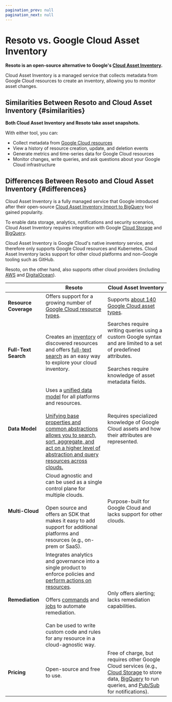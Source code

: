 ```yaml
---
pagination_prev: null
pagination_next: null
---
```


# Resoto vs. Google Cloud Asset Inventory

**Resoto is an open-source alternative to Google's [Cloud Asset Inventory](https://cloud.google.com/asset-inventory).**

Cloud Asset Inventory is a managed service that collects metadata from Google Cloud resources to create an inventory, allowing you to monitor asset changes.

## Similarities Between Resoto and Cloud Asset Inventory {#similarities}

**Both Cloud Asset Inventory and Resoto take asset snapshots.**

With either tool, you can:

- Collect metadata from [Google Cloud resources](/docs/how-to-guides/data-sources/collect-google-cloud-resource-data)
- View a history of resource creation, update, and deletion events
- Generate metrics and time-series data for Google Cloud resources
- Monitor changes, write queries, and ask questions about your Google Cloud infrastructure

## Differences Between Resoto and Cloud Asset Inventory {#differences}

Cloud Asset Inventory is a fully managed service that Google introduced after their open-source [Cloud Asset Inventory Import to BigQuery](https://github.com/GoogleCloudPlatform/professional-services/tree/main/tools/asset-inventory) tool gained popularity.

To enable data storage, analytics, notifications and security scenarios, Cloud Asset Inventory requires integration with Google [Cloud Storage](https://cloud.google.com/storage) and [BigQuery](https://cloud.google.com/bigquery).

Cloud Asset Inventory is Google Cloud's native inventory service, and therefore only supports Google Cloud resources and Kubernetes. Cloud Asset Inventory lacks support for other cloud platforms and non-Google tooling such as GitHub.

Resoto, on the other hand, also supports other cloud providers (including [AWS](/docs/how-to-guides/data-sources/collect-aws-resource-data) and [DigitalOcean](/docs/how-to-guides/data-sources/collect-digitalocean-resource-data)).

|  | Resoto | Cloud Asset Inventory |
| --- | --- | --- |
| **Resource Coverage** | Offers support for a growing number of [Google Cloud resource types](/docs/reference/unified-data-model/google-cloud). | Supports [about 140 Google Cloud asset types](https://cloud.google.com/asset-inventory/docs/supported-asset-types). |
| **Full-Text Search** | Creates an [inventory](/docs/concepts/asset-inventory-graph) of discovered resources and offers [full-text search](/docs/reference/search/full-text) as an easy way to explore your cloud inventory. | Searches require writing queries using a custom Google syntax and are limited to a set of predefined attributes.<br /><br />Searches require knowledge of asset metadata fields. |
| **Data Model** | Uses a [unified data model](/docs/reference/unified-data-model) for all platforms and resources.<br /><br />[Unifying base properties and common abstractions allows you to search, sort, aggregate, and act on a higher level of abstraction and query resources across clouds.](/blog/multi-cloud-resource-management) | Requires specialized knowledge of Google Cloud assets and how their attributes are represented. |
| **Multi-Cloud** | Cloud agnostic and can be used as a single control plane for multiple clouds.<br /><br />Open source and offers an SDK that makes it easy to add support for additional platforms and resources (e.g., on-prem or SaaS). | Purpose-built for Google Cloud and lacks support for other clouds. |
| **Remediation** | Integrates analytics and governance into a single product to enforce policies and [perform actions on resources](/docs/concepts/resource-management).<br /><br />Offers [commands](/docs/reference/cli) and [jobs](/docs/concepts/automation#jobs) to automate remediation.<br /><br />Can be used to write custom code and rules for any resource in a cloud-agnostic way. | Only offers alerting; lacks remediation capabilities. |
| **Pricing** | Open-source and free to use. | Free of charge, but requires other Google Cloud services (e.g., [Cloud Storage](https://cloud.google.com/storage) to store data, [BigQuery](https://cloud.google.com/bigquery) to run queries, and [Pub/Sub](https://cloud.google.com/pubsub) for notifications). |
